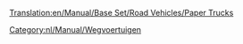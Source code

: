 [[Translation:en/Manual/Base Set/Road Vehicles/Paper Trucks]]

{{nl/Manual/Base Set/Road Vehicles/Wegvoertuig|name     = Uhl Papiervrachtwagen
  |img      = en/Manual/Base Set/Road Vehicles/Uhl Paper Truck.png
  |price    = £4.592 (€9.184)  
  |speed    = 30 mph (48 km/h)
  |annual   = £421 (€842)
  |designed = 1936
  |life     = 15
  |capacity = 15 ton papier
}}
{{nl/Manual/Base Set/Road Vehicles/Wegvoertuig|name     = Balogh Papiervrachtwagen
  |img      = en/Manual/Base Set/Road Vehicles/Balogh Paper Truck.png
  |price    = £5.535 (11.070) 
  |speed    = 55 mph (88 km/h)
  |annual   = £787 (€1.574)
  |designed = 1979
  |life     = 15
  |capacity = 18 ton papier
}}
{{nl/Manual/Base Set/Road Vehicles/Wegvoertuig|name     = MPS Papiervrachtwagen
  |img      = en/Manual/Base Set/Road Vehicles/MPS Paper Truck.png
  |price    = £5.945 (11.890) 
  |speed    = 70 mph (112 km/h)
  |annual   = £1.125 (€2.250)
  |designed = 2007
  |life     = 15
  |capacity = 20 ton papier
}}

[[Category:nl/Manual/Wegvoertuigen]]